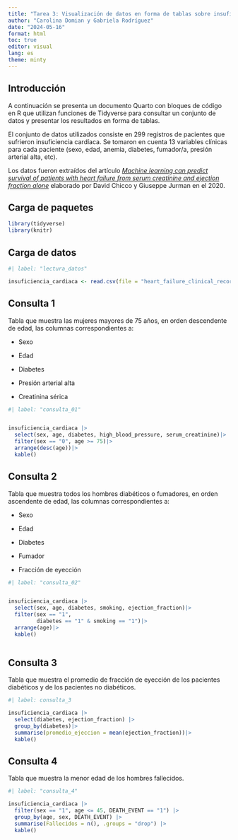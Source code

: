 ---
title: "Tarea 3: Visualización de datos en forma de tablas sobre insuficiencia cardíaca"
author: "Carolina Domian y Gabriela Rodríguez"
date: "2024-05-16"
format: html
toc: true
editor: visual
lang: es
theme: minty
---

## Introducción

A continuación se presenta un documento Quarto con bloques de código en R que utilizan funciones de Tidyverse para consultar un conjunto de datos y presentar los resultados en forma de tablas.

El conjunto de datos utilizados consiste en 299 registros de pacientes que sufrieron insuficiencia cardíaca. Se tomaron en cuenta 13 variables clínicas para cada paciente (sexo, edad, anemia, diabetes, fumador/a, presión arterial alta, etc).

Los datos fueron extraídos del artículo [*Machine learning can predict survival of patients with heart failure from serum creatinine and ejection fraction alone*](https://bmcmedinformdecismak.biomedcentral.com/articles/10.1186/s12911-020-1023-5) elaborado por David Chicco y Giuseppe Jurman en el 2020.

## Carga de paquetes

```{r}
library(tidyverse)
library(knitr)
```

## Carga de datos

```{r}
#| label: "lectura_datos"

insuficiencia_cardiaca <- read.csv(file = "heart_failure_clinical_records_dataset.csv")


```

## Consulta 1

Tabla que muestra las mujeres mayores de 75 años, en orden descendente de edad, las columnas correspondientes a:

-   Sexo

-   Edad

-   Diabetes

-   Presión arterial alta

-   Creatinina sérica

```{r}
#| label: "consulta_01"


insuficiencia_cardiaca |>
  select(sex, age, diabetes, high_blood_pressure, serum_creatinine)|>
  filter(sex == "0", age >= 75)|>
  arrange(desc(age))|>
  kable()

```

## Consulta 2

Tabla que muestra todos los hombres diabéticos o fumadores, en orden ascendente de edad, las columnas correspondientes a:

-   Sexo

-   Edad

-   Diabetes

-   Fumador

-   Fracción de eyección

```{r}
#| label: "consulta_02"


insuficiencia_cardiaca |>
  select(sex, age, diabetes, smoking, ejection_fraction)|>
  filter(sex == "1", 
         diabetes == "1" & smoking == "1")|>
  arrange(age)|>
  kable()
  
```

## Consulta 3

Tabla que muestra el promedio de fracción de eyección de los pacientes diabéticos y de los pacientes no diabéticos.

```{r}
#| label: consulta_3

insuficiencia_cardiaca |> 
  select(diabetes, ejection_fraction) |>
  group_by(diabetes)|>
  summarise(promedio_ejeccion = mean(ejection_fraction))|>
  kable()

```

## Consulta 4

Tabla que muestra la menor edad de los hombres fallecidos.

```{r}
#| label: "consulta_4"

insuficiencia_cardiaca |>
  filter(sex == "1", age <= 45, DEATH_EVENT == "1") |>
  group_by(age, sex, DEATH_EVENT) |>
  summarise(Fallecidos = n(), .groups = "drop") |>
  kable()

```
